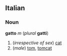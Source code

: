 ==Italian==
===Noun===
'''gatto''' ''m'' (''plural'' '''gatti''')

#(''irrespective of sex'') [[cat]]
#(''male'') [[tom]], [[tomcat]]